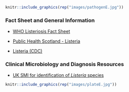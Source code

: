 
```r
knitr::include_graphics(rep("images/pathogenE.jpg"))
```

### Fact Sheet and General Information

* [WHO Listeriosis Fact Sheet](https://www.who.int/news-room/fact-sheets/detail/listeriosis)

* [Public Health Scotland - Listeria](https://www.hps.scot.nhs.uk/a-to-z-of-topics/listeria/)

* [Listeria (CDC)](https://www.cdc.gov/listeria/index.html)

### Clinical Microbiology and Diagnosis Resources

* [UK SMI for identification of <i>Listeria</i> species](https://assets.publishing.service.gov.uk/government/uploads/system/uploads/attachment_data/file/889369/UK_SMI_ID_03i4.1.pdf)


```r
knitr::include_graphics(rep("images/plateE.jpg"))
```

